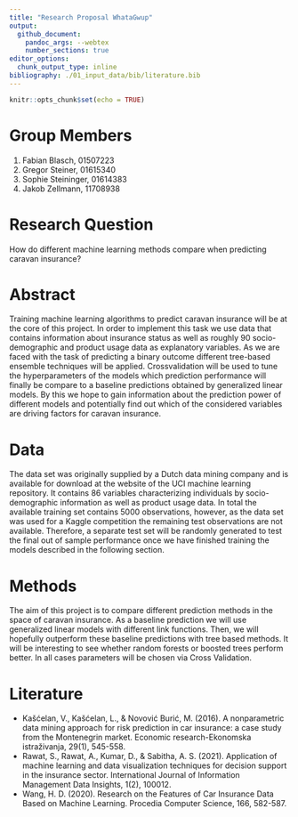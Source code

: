 ```yaml
---
title: "Research Proposal WhataGwup"
output: 
  github_document:
    pandoc_args: --webtex
    number_sections: true
editor_options: 
  chunk_output_type: inline
bibliography: ./01_input_data/bib/literature.bib
---
```


```r
knitr::opts_chunk$set(echo = TRUE)
```

# Group Members

1. Fabian Blasch, 01507223
2. Gregor Steiner, 01615340
3. Sophie Steininger, 01614383
4. Jakob Zellmann, 11708938


# Research Question

How do different machine learning methods compare when predicting caravan insurance?

# Abstract

Training machine learning algorithms to predict caravan insurance will be at the core of this project. In order to implement this task we use data that contains information about insurance status as well as roughly 90 socio-demographic and product usage data as explanatory variables. As we are faced with the task of predicting a binary outcome different tree-based ensemble techniques will be applied. Crossvalidation will be used to tune the hyperparameters of the models which prediction performance will finally be compare to a baseline predictions obtained by generalized linear models. By this we hope to gain information about the prediction power of different models and potentially find out which of the considered variables are driving factors for caravan insurance.

# Data

The data set was originally supplied by a Dutch data mining company and is available for download at the website of the UCI machine learning repository. It contains 86 variables characterizing individuals by socio-demographic information as well as product usage data. In total the available training set contains 5000 observations, however, as the data set was used for a Kaggle competition the remaining test observations are  not available. Therefore, a separate test set will be randomly generated to test the final out of sample performance once we have finished training the models described in the following section.   

# Methods

The aim of this project is to compare different prediction methods in the space of caravan insurance. As a baseline prediction we will use generalized linear models with different link functions. Then, we will hopefully outperform these baseline predictions with tree based methods. It will be interesting to see whether random forests or boosted trees perform better. In all cases parameters will be chosen via Cross Validation.



# Literature
* Kašćelan, V., Kašćelan, L., & Novović Burić, M. (2016). A nonparametric data mining approach for risk prediction in car insurance: a case study from the Montenegrin market. Economic research-Ekonomska istraživanja, 29(1), 545-558.
* Rawat, S., Rawat, A., Kumar, D., & Sabitha, A. S. (2021). Application of machine learning and data visualization techniques for decision support in the insurance sector. International Journal of Information Management Data Insights, 1(2), 100012.
* Wang, H. D. (2020). Research on the Features of Car Insurance Data Based on Machine Learning. Procedia Computer Science, 166, 582-587.


